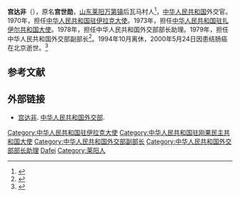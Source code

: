 '''宫达非'''（{{bd|1917年|2月|2000年|5月24日|catIdx=Gong宫}}），原名'''宫世勋'''，[[山东|山东]][[莱阳|莱阳]][[万第镇|万第镇]]后瓦马村人<ref>{{cite web|author=宗道一|url=http://www.people.com.cn/GB/paper81/653/75888.html|title=新中国驻南亚国家的年轻秘书|work=大地|year=2000|accessdate=2019-10-11|archive-date=2005-05-14|archive-url=https://web.archive.org/web/20050514154533/http://www.people.com.cn/GB/paper81/653/75888.html|dead-url=no}}</ref>，[[中华人民共和国|中华人民共和国]]外交官。1970年，担任[[中国驻伊拉克大使列表|中华人民共和国驻伊拉克大使]]。1973年，担任[[中国驻刚果民主共和国大使列表|中华人民共和国驻扎伊尔共和国大使]]。1978年，担任中华人民共和国外交部部长助理。1979年，担任中华人民共和国外交部副部长<ref>{{cite news|title=外交大使— —宫达非|url=http://www.sd.xinhuanet.com/sdsq/2003-07/14/content_706817.htm|accessdate=2012-02-13|newspaper=新华网|deadurl=yes|archiveurl=https://web.archive.org/web/20120626024011/http://www.sd.xinhuanet.com/sdsq/2003-07/14/content_706817.htm|archivedate=2012-06-26}}</ref>。1994年10月离休，2000年5月24日因患结肠癌在北京逝世。<ref>{{cite news|url=http://www.people.com.cn/GB/channel1/13/20000602/87287.html|title=宫达非同志逝世|publisher=[[新华社|新华社]]|date=2000-06-02|accessdate=2019-10-11|archive-date=2019-10-11|archive-url=https://web.archive.org/web/20191011031412/http://www.people.com.cn/GB/channel1/13/20000602/87287.html|dead-url=no}}</ref>

==参考文献==
{{reflist}}

==外部链接==
*[https://www.fmprc.gov.cn/web/ziliao_674904/wjrw_674925/lrfbzjbzzl_674933/t9065.shtml 宫达非]. [[中华人民共和国外交部|中华人民共和国外交部]].
{{start box}}
{{s-dip}}
{{succession box|[[曹痴|曹痴]]|[[胡成放|胡成放]]|[[中国驻伊拉克大使列表|中华人民共和国驻伊拉克大使]]|1970年12月-1973年1月}}
{{succession box|首任|[[周伯萍|周伯萍]]|[[中国驻刚果民主共和国大使列表|中华人民共和国驻-{扎}-伊尔大使]]|1973年1月-1978年7月}}
{{end box}}
{{中国政治人物小作品}}
[[Category:中华人民共和国驻伊拉克大使|Category:中华人民共和国驻伊拉克大使]]
[[Category:中华人民共和国驻刚果民主共和国大使|Category:中华人民共和国驻刚果民主共和国大使]]
[[Category:中华人民共和国外交部副部长|Category:中华人民共和国外交部副部长]]
[[Category:中华人民共和国外交部部长助理|Category:中华人民共和国外交部部长助理]]
[[Category:宫姓|Dafei]]
[[Category:莱阳人|Category:莱阳人]]
